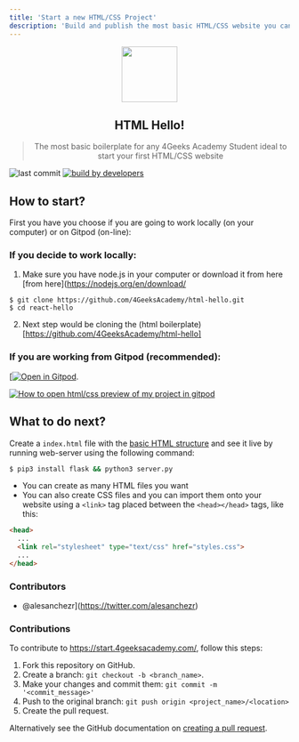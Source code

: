 ```yaml
---
title: 'Start a new HTML/CSS Project'
description: 'Build and publish the most basic HTML/CSS website you can build'
---
```


 <div align="center">
 <img align="center" width="100" src="http://assets.breatheco.de/apis/img/images.php?blob&random&cat=icon&tags=4geeks,16" />
  <h2>HTML Hello!</h2>
  <blockquote>The most basic boilerplate for any 4Geeks Academy Student ideal to start your first HTML/CSS website</blockquote>
</div>

![last commit](https://img.shields.io/github/last-commit/4geeksacademy/Templates-Boilerplates)
[![build by developers](https://img.shields.io/badge/build_by-Developers-blue)](https://start.4geeksacademy.com)



## How to start?

First you have you choose if you are going to work locally (on your computer) or on Gitpod (on-line):

### **If you decide to work locally**:

1) Make sure you have node.js in your computer or download it from here [from here](https://nodejs.org/en/download/

```
$ git clone https://github.com/4GeeksAcademy/html-hello.git
$ cd react-hello
```

2) Next step would be cloning the (html boilerplate)[https://github.com/4GeeksAcademy/html-hello]


### **If you are working from Gitpod** (recommended):

[[![Open in Gitpod](https://gitpod.io/button/open-in-gitpod.svg)](https://gitpod.io#https://github.com/4GeeksAcademy/html-hello.git).


[![How to open html/css preview of my project in gitpod](https://github.com/4GeeksAcademy/Templates-Boilerplates/blob/master/web-docs/static/hello-html-intro.jpg?raw=true)](https://youtu.be/dfbDCMu_p-0)

## What to do next?

Create a `index.html` file with the [basic HTML structure](http://content.breatheco.de/lesson/what-is-html-learn-html#page-structure) and see it live by running web-server using the following command:

```sh
$ pip3 install flask && python3 server.py
```

- You can create as many HTML files you want
- You can also create CSS files and you can import them onto your website using a `<link>` tag placed between the `<head></head>` tags, like this:

```html
<head>
  ...
  <link rel="stylesheet" type="text/css" href="styles.css">
  ...
</head>
```

### Contributors

* @alesanchezr](https://twitter.com/alesanchezr) 

### Contributions

To contribute to https://start.4geeksacademy.com/, follow this steps:

1. Fork this repository on GitHub.
2. Create a branch: `git checkout -b <branch_name>`.
3. Make your changes and commit them: `git commit -m '<commit_message>'`
4. Push to the original branch: `git push origin <project_name>/<location>`
5. Create the pull request.

Alternatively see the GitHub documentation on [creating a pull request](https://help.github.com/en/github/collaborating-with-issues-and-pull-requests/creating-a-pull-request).
